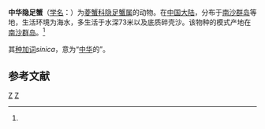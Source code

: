 {{Speciesbox
| taxon = Cryptopodia sinica
| authority = Chen et Xu, 1991<ref name='id11614'>{{cite web| url =http://www.bioinfo.cn/db05/BjdwSpecies.php?action=view&id=11614| title =中华隐足蟹| work =《中国动物物种编目数据库》| publisher =中国科学院微生物研究所| author =中国科学院动物研究所| accessdate =2009-04-28| deadurl =yes| archiveurl =https://web.archive.org/web/20160305070104/http://www.bioinfo.cn/db05/BjdwSpecies.php?action=view&id=11614| archivedate =2016-03-05}}</ref>
}}

'''中华隐足蟹'''（[[学名|学名]]：{{lang|la|''Cryptopodia sinica''}}）为[[菱蟹科|菱蟹科]][[隐足蟹属|隐足蟹属]]的动物。在[[中国大陆|中国大陆]]，分布于[[南沙群岛|南沙群岛]]等地，生活环境为海水，多生活于水深73米以及底质碎壳沙。该物种的模式产地在[[南沙群岛|南沙群岛]]。<ref name='id11614'/>

其[[种加词|种加词]]''sinica''，意为“[[中华|中华]]的”。

== 参考文献 ==
{{reflist}}

{{Taxonbar}}

[[Category:1991年描述的动物|Z]]
[[Category:隐足蟹属|Z]]


{{螃蟹小作品}}